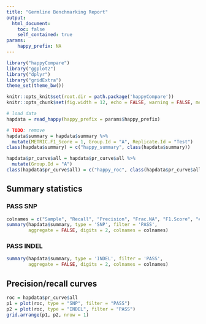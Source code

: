 ```yaml
---
title: "Germline Benchmarking Report"
output:
  html_document:
    toc: false
    self_contained: true
params:
    happy_prefix: NA
---
```


```r
library("happyCompare")
library("ggplot2")
library("dplyr")
library("gridExtra")
theme_set(theme_bw())

knitr::opts_knit$set(root.dir = path.package('happyCompare'))
knitr::opts_chunk$set(fig.width = 12, echo = FALSE, warning = FALSE, message = FALSE)
```

```r
# load data
hapdata = read_happy(happy_prefix = params$happy_prefix)

# TODO: remove
hapdata$summary = hapdata$summary %>% 
  mutate(METRIC.F1_Score = 1, Group.Id = "A", Replicate.Id = "Test")
class(hapdata$summary) = c("happy_summary", class(hapdata$summary))

hapdata$pr_curve$all = hapdata$pr_curve$all %>%
  mutate(Group.Id = "A")
class(hapdata$pr_curve$all) = c("happy_roc", class(hapdata$pr_curve$all))
```

## Summary statistics

### PASS SNP
```r
colnames = c("Sample", "Recall", "Precision", "Frac.NA", "F1.Score", "#QUERY", "TP", "FN", "FP", "UNK")
summary(hapdata$summary, type = 'SNP', filter = 'PASS', 
        aggregate = FALSE, digits = 2, colnames = colnames)
```

### PASS INDEL
```r
summary(hapdata$summary, type = 'INDEL', filter = 'PASS', 
        aggregate = FALSE, digits = 2, colnames = colnames)
```

## Precision/recall curves

```r
roc = hapdata$pr_curve$all
p1 = plot(roc, type = "SNP", filter = "PASS")  
p2 = plot(roc, type = "INDEL", filter = "PASS")
grid.arrange(p1, p2, nrow = 1)
```